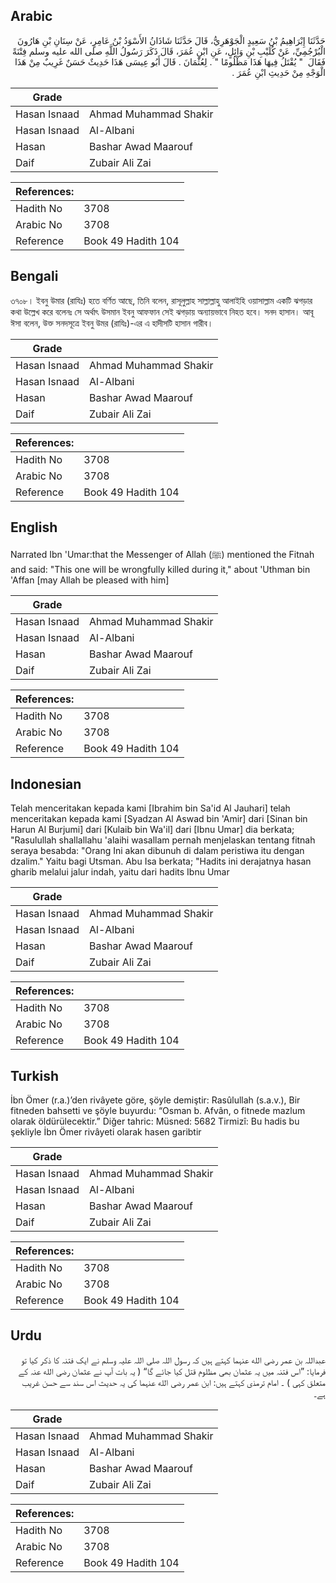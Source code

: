 ## Arabic


<div dir="rtl" lang="ar" style={{fontSize:'larger',backgroundColor:'#f8f9fa',padding:20}}>
حَدَّثَنَا إِبْرَاهِيمُ بْنُ سَعِيدٍ الْجَوْهَرِيُّ، قَالَ حَدَّثَنَا شَاذَانُ الأَسْوَدُ بْنُ عَامِرٍ، عَنْ سِنَانِ بْنِ هَارُونَ الْبُرْجُمِيِّ، عَنْ كُلَيْبِ بْنِ وَائِلٍ، عَنِ ابْنِ عُمَرَ، قَالَ ذَكَرَ رَسُولُ اللَّهِ صلى الله عليه وسلم فِتْنَةً فَقَالَ ‏ "‏ يُقْتَلُ فِيهَا هَذَا مَظْلُومًا ‏"‏ ‏.‏ لِعُثْمَانَ ‏.‏ قَالَ أَبُو عِيسَى هَذَا حَدِيثٌ حَسَنٌ غَرِيبٌ مِنْ هَذَا الْوَجْهِ مِنْ حَدِيثِ ابْنِ عُمَرَ ‏.‏
</div>
<div style={{backgroundColor:'#f8f9fa',padding:20, marginBottom: 10}}><table> <thead> <tr> <th>Grade</th> <th></th> </tr> </thead> <tbody> <tr><td>Hasan Isnaad</td><td>Ahmad Muhammad Shakir</td></tr><tr><td>Hasan Isnaad</td><td>Al-Albani</td></tr><tr><td>Hasan</td><td>Bashar Awad Maarouf</td></tr><tr><td>Daif</td><td>Zubair Ali Zai</td></tr></tbody></table><table> <thead> <tr> <th>References:</th> <th></th> </tr> </thead> <tbody><tr><td>Hadith No</td><td>3708</td></tr><tr><td>Arabic No</td><td>3708</td></tr><tr><td>Reference</td><td>Book 49 Hadith 104</td></tr></tbody></table></div>

## Bengali


<div dir="ltr" lang="bn" style={{fontSize:'larger',backgroundColor:'#f8f9fa',padding:20}}>
৩৭০৮। ইবনু উমার (রাযিঃ) হতে বর্ণিত আছে, তিনি বলেন, রাসূলুল্লাহ সাল্লাল্লাহু আলাইহি ওয়াসাল্লাম একটি ঝগড়ার কথা উল্লেখ করে বলেনঃ সে অর্থাৎ উসমান ইবনু আফফান সেই ঝগড়ায় অন্যায়ভাবে নিহত হবে। সনদ হাসান। আবূ ঈসা বলেন, উক্ত সনদসূত্রে ইবনু উমর (রাযিঃ)-এর এ হাদীসটি হাসান গারীব।
</div>
<div style={{backgroundColor:'#f8f9fa',padding:20, marginBottom: 10}}><table> <thead> <tr> <th>Grade</th> <th></th> </tr> </thead> <tbody> <tr><td>Hasan Isnaad</td><td>Ahmad Muhammad Shakir</td></tr><tr><td>Hasan Isnaad</td><td>Al-Albani</td></tr><tr><td>Hasan</td><td>Bashar Awad Maarouf</td></tr><tr><td>Daif</td><td>Zubair Ali Zai</td></tr></tbody></table><table> <thead> <tr> <th>References:</th> <th></th> </tr> </thead> <tbody><tr><td>Hadith No</td><td>3708</td></tr><tr><td>Arabic No</td><td>3708</td></tr><tr><td>Reference</td><td>Book 49 Hadith 104</td></tr></tbody></table></div>

## English


<div dir="ltr" lang="en" style={{fontSize:'larger',backgroundColor:'#f8f9fa',padding:20}}>
Narrated Ibn 'Umar:that the Messenger of Allah (ﷺ) mentioned the Fitnah and said: "This one will be wrongfully killed during it," about 'Uthman bin 'Affan [may Allah be pleased with him]
</div>
<div style={{backgroundColor:'#f8f9fa',padding:20, marginBottom: 10}}><table> <thead> <tr> <th>Grade</th> <th></th> </tr> </thead> <tbody> <tr><td>Hasan Isnaad</td><td>Ahmad Muhammad Shakir</td></tr><tr><td>Hasan Isnaad</td><td>Al-Albani</td></tr><tr><td>Hasan</td><td>Bashar Awad Maarouf</td></tr><tr><td>Daif</td><td>Zubair Ali Zai</td></tr></tbody></table><table> <thead> <tr> <th>References:</th> <th></th> </tr> </thead> <tbody><tr><td>Hadith No</td><td>3708</td></tr><tr><td>Arabic No</td><td>3708</td></tr><tr><td>Reference</td><td>Book 49 Hadith 104</td></tr></tbody></table></div>

## Indonesian


<div dir="ltr" lang="id" style={{fontSize:'larger',backgroundColor:'#f8f9fa',padding:20}}>
Telah menceritakan kepada kami [Ibrahim bin Sa'id Al Jauhari] telah menceritakan kepada kami [Syadzan Al Aswad bin 'Amir] dari [Sinan bin Harun Al Burjumi] dari [Kulaib bin Wa'il] dari [Ibnu Umar] dia berkata; "Rasulullah shallallahu 'alaihi wasallam pernah menjelaskan tentang fitnah seraya besabda: "Orang Ini akan dibunuh di dalam peristiwa itu dengan dzalim." Yaitu bagi Utsman. Abu Isa berkata; "Hadits ini derajatnya hasan gharib melalui jalur indah, yaitu dari hadits Ibnu Umar
</div>
<div style={{backgroundColor:'#f8f9fa',padding:20, marginBottom: 10}}><table> <thead> <tr> <th>Grade</th> <th></th> </tr> </thead> <tbody> <tr><td>Hasan Isnaad</td><td>Ahmad Muhammad Shakir</td></tr><tr><td>Hasan Isnaad</td><td>Al-Albani</td></tr><tr><td>Hasan</td><td>Bashar Awad Maarouf</td></tr><tr><td>Daif</td><td>Zubair Ali Zai</td></tr></tbody></table><table> <thead> <tr> <th>References:</th> <th></th> </tr> </thead> <tbody><tr><td>Hadith No</td><td>3708</td></tr><tr><td>Arabic No</td><td>3708</td></tr><tr><td>Reference</td><td>Book 49 Hadith 104</td></tr></tbody></table></div>

## Turkish


<div dir="ltr" lang="tr" style={{fontSize:'larger',backgroundColor:'#f8f9fa',padding:20}}>
İbn Ömer (r.a.)’den rivâyete göre, şöyle demiştir: Rasûlullah (s.a.v.), Bir fitneden bahsetti ve şöyle buyurdu: “Osman b. Afvân, o fitnede mazlum olarak öldürülecektir.” Diğer tahric: Müsned: 5682 Tirmizî: Bu hadis bu şekliyle İbn Ömer rivâyeti olarak hasen garibtir
</div>
<div style={{backgroundColor:'#f8f9fa',padding:20, marginBottom: 10}}><table> <thead> <tr> <th>Grade</th> <th></th> </tr> </thead> <tbody> <tr><td>Hasan Isnaad</td><td>Ahmad Muhammad Shakir</td></tr><tr><td>Hasan Isnaad</td><td>Al-Albani</td></tr><tr><td>Hasan</td><td>Bashar Awad Maarouf</td></tr><tr><td>Daif</td><td>Zubair Ali Zai</td></tr></tbody></table><table> <thead> <tr> <th>References:</th> <th></th> </tr> </thead> <tbody><tr><td>Hadith No</td><td>3708</td></tr><tr><td>Arabic No</td><td>3708</td></tr><tr><td>Reference</td><td>Book 49 Hadith 104</td></tr></tbody></table></div>

## Urdu


<div dir="rtl" lang="ur" style={{fontSize:'larger',backgroundColor:'#f8f9fa',padding:20}}>
عبداللہ بن عمر رضی الله عنہما کہتے ہیں کہ رسول اللہ صلی اللہ علیہ وسلم نے ایک فتنہ کا ذکر کیا تو فرمایا: ”اس فتنہ میں یہ عثمان بھی مظلوم قتل کیا جائے گا“ ( یہ بات آپ نے عثمان رضی الله عنہ کے متعلق کہی ) ۔ امام ترمذی کہتے ہیں: ابن عمر رضی الله عنہما کی یہ حدیث اس سند سے حسن غریب ہے۔
</div>
<div style={{backgroundColor:'#f8f9fa',padding:20, marginBottom: 10}}><table> <thead> <tr> <th>Grade</th> <th></th> </tr> </thead> <tbody> <tr><td>Hasan Isnaad</td><td>Ahmad Muhammad Shakir</td></tr><tr><td>Hasan Isnaad</td><td>Al-Albani</td></tr><tr><td>Hasan</td><td>Bashar Awad Maarouf</td></tr><tr><td>Daif</td><td>Zubair Ali Zai</td></tr></tbody></table><table> <thead> <tr> <th>References:</th> <th></th> </tr> </thead> <tbody><tr><td>Hadith No</td><td>3708</td></tr><tr><td>Arabic No</td><td>3708</td></tr><tr><td>Reference</td><td>Book 49 Hadith 104</td></tr></tbody></table></div>